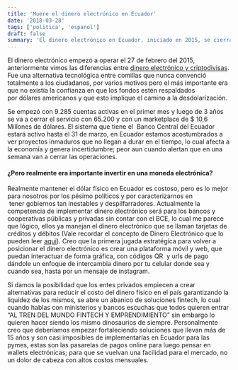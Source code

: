 ```yaml
---
title: 'Muere el dinero electrónico en Ecuador'
date: '2018-03-28'
tags: ['politica', 'espanol']
draft: false
summary: 'El dinero electrónico en Ecuador, iniciado en 2015, se cierra con 65,200 cuentas y $10.6 millones en transacciones. La falta de confianza y la inestabilidad política marcaron su fin.'
---
```


El dinero electrónico empezó a operar el 27 de febrero del 2015, anteriormente vimos las diferencias entre [dinero electrónico y criptodivisas](blog/es/crypto/bitcoins-vs-dinero-electronico-de-ecuador/). Fue una alternativa tecnológica entre comillas que nunca convenció totalmente a los ciudadanos, por varios motivos pero el más importante era que no existía la confianza en que los fondos estén respaldados por dólares americanos y que esto implique el camino a la desdolarización.

Se empezó con 9.285 cuentas activas en el primer mes y luego de 3 años se va a cerrar el servicio con 65.200 y con un marketplace de $ 10,6 Millones de dólares. El sistema que tiene el  Banco Central del Ecuador estará activo hasta el 31 de marzo, en Ecuador estamos acostumbrados a ver proyectos inmaduros que no llegan a durar en el tiempo, lo cual afecta a la economía y genera incertidumbre; peor aun cuando alertan que en una semana van a cerrar las operaciones.

#### ¿Pero realmente era importante invertir en una moneda electrónica?

Realmente mantener el dólar físico en Ecuador es costoso, pero es lo mejor para nosotros por los pésimo políticos y por caracterizarnos en  tener gobiernos tan inestables y despilfarradores. Actualmente la competencia de implementar dinero electrónico será para los bancos y cooperativas públicas y privadas sin contar con el BCE, lo cual me parece que lógico, ellos ya manejan el dinero electrónico que se llaman tarjetas de créditos y débitos (Vale recordar el concepto de Dinero Electrónico que lo pueden leer [aquí](/blog/es/crypto/bitcoins-vs-dinero-electronico-de-ecuador)). Creo que la primera jugada estratégica para volver a posicionar el dinero electrónico es crear una plataforma móvil y web, que puedan interactuar de forma gráfica, con códigos QR  y urls de pago dándole un enfoque de intercambia dinero por tu celular donde sea y cuando sea, hasta por un mensaje de instagram.

Si damos la posibilidad que los entes privados empiecen a crear alternativas para reducir el costo del dinero físico en el país garantizando la liquidez de los mismos, se abre un abanico de soluciones fintech, lo cual cuando hablas con ministerios y bancos escuchas que todos quieren entrar “AL TREN DEL MUNDO FINTECH Y EMPRENDIMIENTO” sin embargo lo quieren hacer siendo los mismo dinosaurios de siempre. Personalmente creo que deberíamos empezar fortaleciendo soluciones que llevan más de 15 años y son casi imposibles de implementarlas en Ecuador para las pymes, estas son las pasarelas de pagos online para luego pensar en wallets electrónicas; para que se vuelvan una facilidad para el mercado, no un dolor de cabeza con altos costos mensuales.
